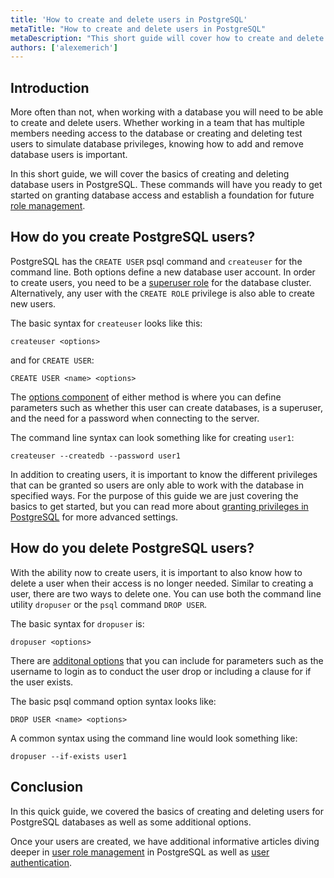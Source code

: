 ```yaml
---
title: 'How to create and delete users in PostgreSQL'
metaTitle: "How to create and delete users in PostgreSQL"
metaDescription: "This short guide will cover how to create and delete users in PostgreSQL."
authors: ['alexemerich']
---
```


## Introduction

More often than not, when working with a database you will need to be able to create and delete users. Whether working in a team that has multiple members needing access to the database or creating and deleting test users to simulate database privileges, knowing how to add and remove database users is important.

In this short guide, we will cover the basics of creating and deleting database users in PostgreSQL. These commands will have you ready to get started on granting database access and establish a foundation for future [role management](https://www.prisma.io/dataguide/postgresql/authentication-and-authorization/role-management).


## How do you create PostgreSQL users?

PostgreSQL has the `CREATE USER` psql command and `createuser` for the command line. Both options define a new database user account. In order to create users, you need to be a [superuser role](https://www.prisma.io/dataguide/postgresql/authentication-and-authorization/role-management#what-is-a-superuser-role) for the database cluster. Alternatively, any user with the `CREATE ROLE` privilege is also able to create new users.

The basic syntax for `createuser` looks like this:

```
createuser <options>
```
and for `CREATE USER`:

```
CREATE USER <name> <options>
```
The [options component](https://www.postgresql.org/docs/current/app-createuser.html) of either method is where you can define parameters such as whether this user can create databases, is a superuser, and the need for a password when connecting to the server. 

The command line syntax can look something like for creating `user1`:

```
createuser --createdb --password user1
```
In addition to creating users, it is important to know the different privileges that can be granted so users are only able to work with the database in specified ways. For the purpose of this guide we are just covering the basics to get started, but you can read more about [granting privileges in PostgreSQL](https://www.prisma.io/dataguide/postgresql/authentication-and-authorization/managing-privileges) for more advanced settings.

## How do you delete PostgreSQL users?

With the ability now to create users, it is important to also know how to delete a user when their access is no longer needed. Similar to creating a user, there are two ways to delete one. You can use both the command line utility `dropuser` or the `psql` command `DROP USER`.

The basic syntax for `dropuser` is:

```
dropuser <options>
```
There are [additonal options](https://www.postgresql.org/docs/current/app-dropuser.html) that you can include for parameters such as the username to login as to conduct the user drop or including a clause for if the user exists.

The basic psql command option syntax looks like:

```
DROP USER <name> <options>
```
A common syntax using the command line would look something like:

```
dropuser --if-exists user1
```

## Conclusion

In this quick guide, we covered the basics of creating and deleting users for PostgreSQL databases as well as some additional options. 

Once your users are created, we have additional informative articles diving deeper in [user role management](https://www.prisma.io/dataguide/postgresql/authentication-and-authorization/role-management) in PostgreSQL as well as [user authentication](https://www.prisma.io/dataguide/postgresql/authentication-and-authorization/configuring-user-authentication).
